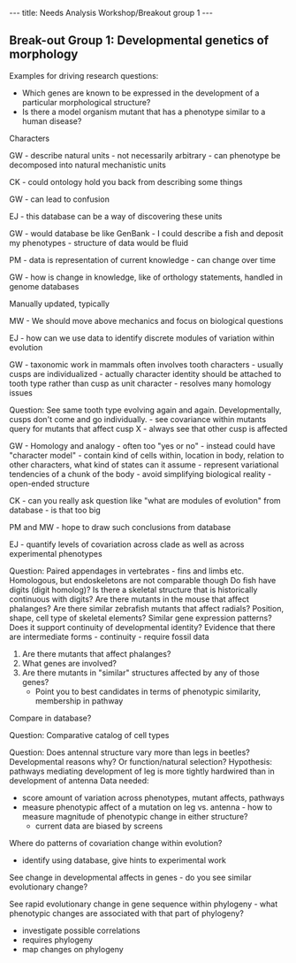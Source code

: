 ---
title: Needs Analysis Workshop/Breakout group 1
---

==Break-out Group 1: Developmental genetics of morphology==

Examples for driving research questions:
* Which genes are known to be expressed in the development of a particular morphological structure? 
* Is there a model organism mutant that has a phenotype similar to a human disease?

Characters

GW - describe natural units
- not necessarily arbitrary
- can phenotype be decomposed into natural mechanistic units

CK - could ontology hold you back from describing some things

GW - can lead to confusion

EJ - this database can be a way of discovering these units

GW - would database be like GenBank - I could describe a fish and deposit my phenotypes
- structure of data would be fluid

PM - data is representation of current knowledge - can change over time

GW - how is change in knowledge, like of orthology statements, handled in genome databases

Manually updated, typically

MW - We should move above mechanics and focus on biological questions

EJ - how can we use data to identify discrete modules of variation within evolution

GW - taxonomic work in mammals often involves tooth characters - usually cusps are individualized
- actually character identity should be attached to tooth type rather than cusp as unit character - resolves many homology issues

Question:
See same tooth type evolving again and again.
Developmentally, cusps don't come and go individually.
- see covariance within mutants
query for mutants that affect cusp X - always see that other cusp is affected


GW - Homology and analogy
- often too "yes or no"
- instead could have "character model"
- contain kind of cells within, location in body, relation to other characters, what kind of states can it assume - represent variational tendencies of a chunk of the body
- avoid simplifying biological reality - open-ended structure

CK - can you really ask question like "what are modules of evolution" from database - is that too big

PM and MW - hope to draw such conclusions from database

EJ - quantify levels of covariation across clade as well as across experimental phenotypes


Question:
Paired appendages in vertebrates - fins and limbs etc.  Homologous, but endoskeletons are not comparable though
Do fish have digits (digit homolog)?  Is there a skeletal structure that is historically continuous with digits?
Are there mutants in the mouse that affect phalanges?  Are there similar zebrafish mutants that affect radials?
Position, shape, cell type of skeletal elements?
Similar gene expression patterns?  Does it support continuity of developmental identity?
Evidence that there are intermediate forms - continuity
- require fossil data
# Are there mutants that affect phalanges?
# What genes are involved?
# Are there mutants in "similar" structures affected by any of those genes?
#* Point you to best candidates in terms of phenotypic similarity, membership in pathway

Compare in database?

Question:
Comparative catalog of cell types

Question:
Does antennal structure vary more than legs in beetles?  Developmental reasons why?  Or function/natural selection?
Hypothesis: pathways mediating development of leg is more tightly hardwired than in development of antenna
Data needed:
* score amount of variation across phenotypes, mutant affects, pathways
* measure phenotypic affect of a mutation on leg vs. antenna - how to measure magnitude of phenotypic change in either structure?
** current data are biased by screens

Where do patterns of covariation change within evolution?
* identify using database, give hints to experimental work

See change in developmental affects in genes - do you see similar evolutionary change?

See rapid evolutionary change in gene sequence within phylogeny - what phenotypic changes are associated with that part of phylogeny?
* investigate possible correlations
* requires phylogeny
* map changes on phylogeny